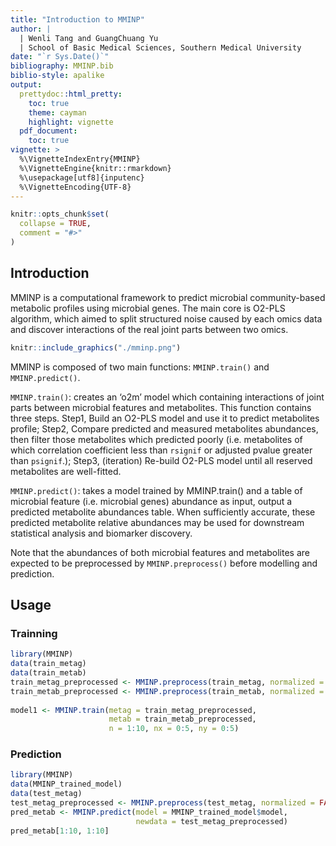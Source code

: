 ```yaml
---
title: "Introduction to MMINP"
author: |
  | Wenli Tang and GuangChuang Yu
  | School of Basic Medical Sciences, Southern Medical University
date: "`r Sys.Date()`"
bibliography: MMINP.bib
biblio-style: apalike
output:
  prettydoc::html_pretty:
    toc: true
    theme: cayman
    highlight: vignette
  pdf_document:
    toc: true
vignette: >
  %\VignetteIndexEntry{MMINP}
  %\VignetteEngine{knitr::rmarkdown}
  %\usepackage[utf8]{inputenc}
  %\VignetteEncoding{UTF-8}
---
```


```r
knitr::opts_chunk$set(
  collapse = TRUE,
  comment = "#>"
)
```

## Introduction

MMINP is a computational framework to predict microbial community-based metabolic profiles using microbial genes. The main core is O2-PLS algorithm, which aimed to split structured noise caused by each omics data and discover interactions of the real joint parts between two omics.  

```r
knitr::include_graphics("./mminp.png")
```

MMINP is composed of two main functions: `MMINP.train()` and `MMINP.predict()`.  

`MMINP.train()`: creates an 'o2m' model which containing interactions of joint parts between microbial features and metabolites. This function contains three steps. Step1, Build an O2-PLS model and use it to predict metabolites profile; Step2, Compare predicted and measured metabolites abundances, then filter those metabolites which predicted poorly (i.e. metabolites of which correlation coefficient less than `rsignif` or adjusted pvalue greater than `psignif`.); Step3, (iteration) Re-build O2-PLS model until all reserved metabolites are well-fitted.

`MMINP.predict()`: takes a model trained by MMINP.train() and a table of microbial feature (i.e. microbial genes) abundance as input, output a predicted metabolite abundances table. When sufficiently accurate, these predicted metabolite relative abundances may be used for downstream statistical analysis and biomarker discovery. 

Note that the abundances of both microbial features and metabolites are expected to be preprocessed by `MMINP.preprocess()` before modelling and prediction.

## Usage
### Trainning

```r
library(MMINP)
data(train_metag)
data(train_metab)
train_metag_preprocessed <- MMINP.preprocess(train_metag, normalized = FALSE)
train_metab_preprocessed <- MMINP.preprocess(train_metab, normalized = FALSE)
  
model1 <- MMINP.train(metag = train_metag_preprocessed,
                      metab = train_metab_preprocessed,
                      n = 1:10, nx = 0:5, ny = 0:5)
```

### Prediction

```r
library(MMINP)
data(MMINP_trained_model)
data(test_metag)
test_metag_preprocessed <- MMINP.preprocess(test_metag, normalized = FALSE)
pred_metab <- MMINP.predict(model = MMINP_trained_model$model,
                            newdata = test_metag_preprocessed)
pred_metab[1:10, 1:10]
```

  
